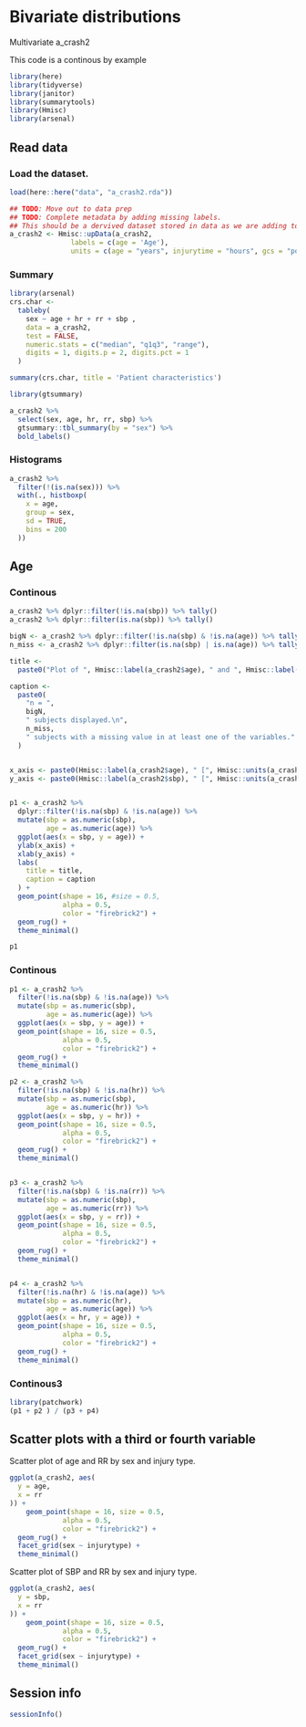 
#  Bivariate distributions

Multivariate a_crash2

This code is a continous by example

```r
library(here)
library(tidyverse)
library(janitor)
library(summarytools)
library(Hmisc)
library(arsenal)
```

## Read data 

### Load the dataset.

```r
load(here::here("data", "a_crash2.rda"))

## TODO: Move out to data prep
## TODO: Complete metadata by adding missing labels. 
## This should be a dervived dataset stored in data as we are adding to the oirginal source dataset obtained. 
a_crash2 <- Hmisc::upData(a_crash2,
               labels = c(age = 'Age'),
               units = c(age = "years", injurytime = "hours", gcs = "points"))

```



### Summary 

```r
library(arsenal)
crs.char <-
  tableby(
    sex ~ age + hr + rr + sbp ,
    data = a_crash2,
    test = FALSE,
    numeric.stats = c("median", "q1q3", "range"), 
    digits = 1, digits.p = 2, digits.pct = 1
  )

summary(crs.char, title = 'Patient characteristics') 
```

```r
library(gtsummary)

a_crash2 %>%
  select(sex, age, hr, rr, sbp) %>%
  gtsummary::tbl_summary(by = "sex") %>%
  bold_labels()

```



### Histograms

```r
a_crash2 %>%
  filter(!(is.na(sex))) %>%
  with(., histboxp(
    x = age,
    group = sex,
    sd = TRUE,
    bins = 200
  ))

```



## Age 

### Continous 

```r

a_crash2 %>% dplyr::filter(!is.na(sbp)) %>% tally()
a_crash2 %>% dplyr::filter(is.na(sbp)) %>% tally()

bigN <- a_crash2 %>% dplyr::filter(!is.na(sbp) & !is.na(age)) %>% tally()
n_miss <- a_crash2 %>% dplyr::filter(is.na(sbp) | is.na(age)) %>% tally()

title <-
  paste0("Plot of ", Hmisc::label(a_crash2$age), " and ", Hmisc::label(a_crash2$sbp))

caption <-
  paste0(
    "n = ",
    bigN,
    " subjects displayed.\n",
    n_miss,
    " subjects with a missing value in at least one of the variables."
  )


x_axis <- paste0(Hmisc::label(a_crash2$age), " [", Hmisc::units(a_crash2$age), "]")
y_axis <- paste0(Hmisc::label(a_crash2$sbp), " [", Hmisc::units(a_crash2$sbp), "]")


p1 <- a_crash2 %>%
  dplyr::filter(!is.na(sbp) & !is.na(age)) %>%
  mutate(sbp = as.numeric(sbp), 
         age = as.numeric(age)) %>%
  ggplot(aes(x = sbp, y = age)) +
  ylab(x_axis) +
  xlab(y_axis) +
  labs(
    title = title,
    caption = caption
  ) +
  geom_point(shape = 16, #size = 0.5,
             alpha = 0.5,
             color = "firebrick2") +
  geom_rug() +
  theme_minimal()

p1

```

### Continous

```r
p1 <- a_crash2 %>%
  filter(!is.na(sbp) & !is.na(age)) %>%
  mutate(sbp = as.numeric(sbp), 
         age = as.numeric(age)) %>%
  ggplot(aes(x = sbp, y = age)) +
  geom_point(shape = 16, size = 0.5,
             alpha = 0.5,
             color = "firebrick2") +
  geom_rug() +
  theme_minimal()

p2 <- a_crash2 %>%
  filter(!is.na(sbp) & !is.na(hr)) %>%
  mutate(sbp = as.numeric(sbp), 
         age = as.numeric(hr)) %>%
  ggplot(aes(x = sbp, y = hr)) +
  geom_point(shape = 16, size = 0.5,
             alpha = 0.5,
             color = "firebrick2") +
  geom_rug() +
  theme_minimal()


p3 <- a_crash2 %>%
  filter(!is.na(sbp) & !is.na(rr)) %>%
  mutate(sbp = as.numeric(sbp), 
         age = as.numeric(rr)) %>%
  ggplot(aes(x = sbp, y = rr)) +
  geom_point(shape = 16, size = 0.5,
             alpha = 0.5,
             color = "firebrick2") +
  geom_rug() +
  theme_minimal()


p4 <- a_crash2 %>%
  filter(!is.na(hr) & !is.na(age)) %>%
  mutate(sbp = as.numeric(hr), 
         age = as.numeric(age)) %>%
  ggplot(aes(x = hr, y = age)) +
  geom_point(shape = 16, size = 0.5,
             alpha = 0.5,
             color = "firebrick2") +
  geom_rug() +
  theme_minimal()

```


### Continous3 

```r

library(patchwork)
(p1 + p2 ) / (p3 + p4)
```


## Scatter plots with a third or fourth variable

Scatter plot of age and RR by sex and injury type.


```r
ggplot(a_crash2, aes(
  y = age,
  x = rr
)) +
    geom_point(shape = 16, size = 0.5,
             alpha = 0.5,
             color = "firebrick2") +
  geom_rug() +
  facet_grid(sex ~ injurytype) +
  theme_minimal()
```


Scatter plot of SBP and RR by sex and injury type.

```r
ggplot(a_crash2, aes(
  y = sbp,
  x = rr
)) +
    geom_point(shape = 16, size = 0.5,
             alpha = 0.5,
             color = "firebrick2") +
  geom_rug() +
  facet_grid(sex ~ injurytype) +
  theme_minimal()
```




## Session info

```r
sessionInfo()
```
